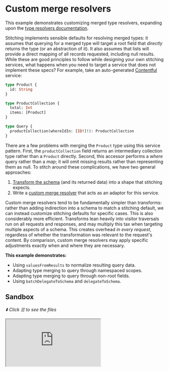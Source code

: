 # Custom merge resolvers

This example demonstrates customizing merged type resolvers, expanding upon the
[type resolvers documentation](/docs/approaches/type-merging#type-resolvers).

Stitching implements sensible defaults for resolving merged types: it assumes that querying for a
merged type will target a root field that _directly_ returns the type (or an abstraction of it). It
also assumes that lists will provide a direct mapping of all records requested, including null
results. While these are good principles to follow while designing your own stitching services, what
happens when you need to target a service that does not implement these specs? For example, take an
auto-generated [Contentful](https://www.contentful.com/) service:

```graphql
type Product {
  id: String
}

type ProductCollection {
  total: Int
  items: [Product]
}

type Query {
  productCollection(whereIdIn: [ID!]!): ProductCollection
}
```

There are a few problems with merging the `Product` type using this service pattern. First, the
`productCollection` field returns an intermediary collection type rather than a `Product` directly.
Second, this accessor performs a _where_ query rather than a _map_; it will omit missing results
rather than representing them as null. To stitch around these complications, we have two general
approaches:

1. [Transform the schema](/docs/getting-started/adding-transforms) (and its returned data) into a
   shape that stitching expects.
2. Write a [custom merge resolver](/docs/approaches/type-merging#type-resolvers) that acts as an
   adaptor for this service.

Custom merge resolvers tend to be fundamentally simpler than transforms: rather than adding
indirection into a schema to match a stitching default, we can instead customize stitching defaults
for specific cases. This is also considerably more efficient. Transforms lean heavily into visitor
traversals run on all requests and responses, and may multiply this tax when targeting multiple
aspects of a schema. This creates overhead _in every request_, regardless of whether the
transformation was relevant to the request's content. By comparison, custom merge resolvers may
apply specific adjustments exactly when and where they are necessary.

**This example demonstrates:**

- Using `valuesFromResults` to normalize resulting query data.
- Adapting type merging to query through namespaced scopes.
- Adapting type merging to query through non-root fields.
- Using `batchDelegateToSchema` and `delegateToSchema`.

## Sandbox

_⬇️ Click ☰ to see the files_

<iframe
  src="https://codesandbox.io/embed/github/ardatan/schema-stitching/tree/master/examples/custom-merge-resolvers?codemirror=1&fontsize=14&initialpath=/graphql&file=/src/gateway.ts&theme=dark"
  className="mt-6 w-full h-[500px] rounded-md"
  title="custom-merge-resolvers"
  allow="geolocation; microphone; camera; midi; vr; accelerometer; gyroscope; payment; ambient-light-sensor; encrypted-media; usb"
  sandbox="allow-forms allow-modals allow-popups allow-presentation allow-same-origin allow-scripts"
/>

> You can also see the project on GitHub
> [here](https://github.com/ardatan/schema-stitching/tree/master/examples/custom-merge-resolvers).

The following service is available for interactive queries:

- **Stitched gateway:** listening on 4000/graphql

For simplicity, all subservices in this example are run locally by the gateway server. You could
easily break out any subservice into a standalone remote server following the
[combining local and remote schemas](/handbook/foundation/combining-local-and-remote-schemas)
example.

## Summary

Start the gateway and try running this query:

```graphql
query {
  productsInfo(whereIn: ["1", "X", "2", "3"]) {
    id
    title
    totalInventory
    price
  }
}
```

This query combines fields from three underlying services that each present some challenges to
stitch around.

## Using `valuesFromResults`

Starting with the Info service that provides the `Product.title` field, notice that the
`productsInfo` query accepts a `whereIn` argument. In the example query above, we requested four IDs
but only got three results back for the valid records:

```json
request: ["1", "X", "2", "3"],
result: [
  { "id": "1" },
  { "id": "2" },
  { "id": "3" },
]
```

This is at odds with stitching's expectation of always querying for mapped arrays, which would pad
missing values with `null`:

```json
request: ["1", "X", "2", "3"],
result: [
  { "id": "1" },
  null,
  { "id": "2" },
  { "id": "3" },
]
```

To reconcile this difference while resolving merged records from the service, we can use the
`valuesFromResults` merged type option to map the resulting records into the originally requested
keys:

```js
merge: {
  Product: {
    // ...
    valuesFromResults: (results, keys) => {
      const valuesByKey = Object.create(null)
      for (const val of results) valuesByKey[val.id] = val
      return keys.map(key => valuesByKey[key] || null)
    }
  }
}
```

## Query through namespaced scopes

Moving onto the Inventory service that provides the `Product.totalInventory` field, merging has to
interface with a query that wraps the merged type in a scoped namespace:

```graphql
type Product {
  id: ID!
  totalInventory: Int
}

type ProductCollection {
  total: Int
  items: [Product]
}

type Query {
  productsInventory(ids: [ID!]!): ProductCollection
}
```

Rather than getting `Product` records directly from the `productsInventory` field, we'll need to
reach down into its `items` results scope. Take a look at the custom type resolver in
`services/inventory/resolve.js` that handles this. An abridged summary:

```js
function createInventoryResolver(options) {
  return (obj, context, info, subschemaConfig, selectionSet, key) => {
    return batchDelegateToSchema({
      // ...options...

      // Wrap the merged type selection in an "items" scope.
      selectionSet: {
        kind: Kind.SELECTION_SET,
        selections: [
          {
            kind: Kind.FIELD,
            name: {
              kind: Kind.NAME,
              value: 'items'
            },
            selectionSet
          }
        ]
      },

      // Unpack the "items" scope from results.
      valuesFromResults: (result, keys) => result.items
    })
  }
}
```

This resolver is very similar to stitching's default merge resolver in that it calls
`batchDelegateToSchema` with information about how to query for the merged type. However, instead of
passing the type's field selections directly through to delegation, the selections get wrapped in an
`items` namespace to match the query. Then, `valuesFromResults` is used to extract the resulting
items array as the final result.

## Query through non-root fields

Querying for a merged type through non-root fields presents an even trickier challenge, as in the
Pricing service. For example:

```graphql
type Product {
  id: ID!
  price: Int
}

type PricingEngine {
  products(ids: [ID!]!): [Product]!
}

type Query {
  pricing: PricingEngine
}
```

In this situation, we need to send aggregated keys as arguments to a nested document path. This is
unfortunately at odds with `batchDelegateToSchema`, because it only handles aggregating keys for
root document paths. Pairing a call to the lower-level `delegateToSchema` with our own
[DataLoader](https://www.npmjs.com/package/dataloader) wrapper can work around this, see
`services/pricing/resolve.js`. An abridged summary:

```js
const cache = new WeakMap()

module.exports = function createPricingResolver(options) {
  return (obj, context, info, subschemaConfig, selectionSet, key) => {
    let loader = cache.get(selectionSet)

    if (loader == null) {
      loader = new DataLoader(async keys => {
        const result = await delegateToSchema({
          // ...options...

          // Wrap merged type selection in a deeper field path,
          // and include aggregated keys as sub-field arguments
          selectionSet: {
            kind: Kind.SELECTION_SET,
            selections: [
              {
                kind: Kind.FIELD,
                name: {
                  kind: Kind.NAME,
                  value: 'products'
                },
                arguments: [
                  {
                    kind: Kind.ARGUMENT,
                    name: {
                      kind: Kind.NAME,
                      value: 'ids'
                    },
                    value: {
                      kind: Kind.LIST,
                      values: keys.map(key => ({
                        kind: Kind.STRING,
                        value: String(key),
                        block: false
                      }))
                    }
                  }
                ],
                selectionSet
              }
            ]
          }
        })

        // return the deeply-nested path that provided data
        return result.products
      })

      cache.set(selectionSet, loader)
    }

    return loader.load(key)
  }
}
```

Here we're basically doing a simplified version of what `batchDelegateToSchema` does under the hood:
DataLoader instances are cached in a weak map, keyed by unique field selection. Each time a
DataLoader fires, it builds a selection for the extended document path and writes its aggregated
keys into the low-level field, then delegates the compiled selection to the subschema directly.

